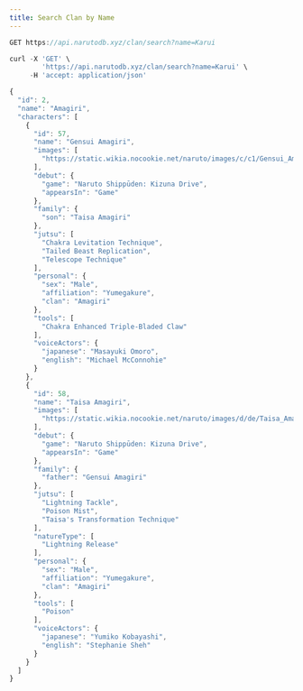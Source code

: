 ```yaml
---
title: Search Clan by Name
---
```


```js
GET https://api.narutodb.xyz/clan/search?name=Karui
```

```js
curl -X 'GET' \
        'https://api.narutodb.xyz/clan/search?name=Karui' \
     -H 'accept: application/json'
```

```js
{
  "id": 2,
  "name": "Amagiri",
  "characters": [
    {
      "id": 57,
      "name": "Gensui Amagiri",
      "images": [
        "https://static.wikia.nocookie.net/naruto/images/c/c1/Gensui_Amagiri.png/revision/latest?cb=20110527130053"
      ],
      "debut": {
        "game": "Naruto Shippūden: Kizuna Drive",
        "appearsIn": "Game"
      },
      "family": {
        "son": "Taisa Amagiri"
      },
      "jutsu": [
        "Chakra Levitation Technique",
        "Tailed Beast Replication",
        "Telescope Technique"
      ],
      "personal": {
        "sex": "Male",
        "affiliation": "Yumegakure",
        "clan": "Amagiri"
      },
      "tools": [
        "Chakra Enhanced Triple-Bladed Claw"
      ],
      "voiceActors": {
        "japanese": "Masayuki Omoro",
        "english": "Michael McConnohie"
      }
    },
    {
      "id": 58,
      "name": "Taisa Amagiri",
      "images": [
        "https://static.wikia.nocookie.net/naruto/images/d/de/Taisa_Amagiri.png/revision/latest?cb=20120228151033"
      ],
      "debut": {
        "game": "Naruto Shippūden: Kizuna Drive",
        "appearsIn": "Game"
      },
      "family": {
        "father": "Gensui Amagiri"
      },
      "jutsu": [
        "Lightning Tackle",
        "Poison Mist",
        "Taisa's Transformation Technique"
      ],
      "natureType": [
        "Lightning Release"
      ],
      "personal": {
        "sex": "Male",
        "affiliation": "Yumegakure",
        "clan": "Amagiri"
      },
      "tools": [
        "Poison"
      ],
      "voiceActors": {
        "japanese": "Yumiko Kobayashi",
        "english": "Stephanie Sheh"
      }
    }
  ]
}
```
